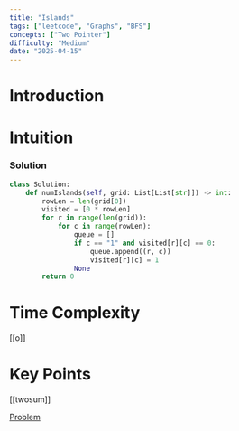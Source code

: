 ```yaml
---
title: "Islands"
tags: ["leetcode", "Graphs", "BFS"]
concepts: ["Two Pointer"]
difficulty: "Medium"
date: "2025-04-15"
---
```


# Introduction

# Intuition

### Solution
```python
class Solution:
    def numIslands(self, grid: List[List[str]]) -> int:
        rowLen = len(grid[0])
        visited = [0 * rowLen] 
        for r in range(len(grid)):
            for c in range(rowLen):
                queue = []
                if c == "1" and visited[r][c] == 0:
                    queue.append((r, c))
                    visited[r][c] = 1 
                None
        return 0
````

# Time Complexity
[[o]]
# Key Points 
[[twosum]]

[Problem](https://leetcode.com/problems/number-of-islands/description/)